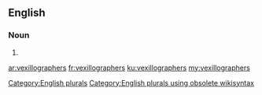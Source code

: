 ==English==

===Noun===
{{head|en}}

# {{plural of|vexillographer}}

[[Category:English plurals]][[Category:English plurals using obsolete wikisyntax]]

[[ar:vexillographers]]
[[fr:vexillographers]]
[[ku:vexillographers]]
[[my:vexillographers]]